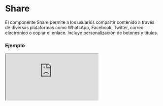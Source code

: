 # Share

El componente Share permite a los usuarios compartir contenido a través de diversas plataformas como WhatsApp, Facebook, Twitter, correo electrónico o copiar el enlace. Incluye personalización de botones y títulos.


### Ejemplo

<Iframe
  minHeightIframe="30dvh"
  src="https://fenextjs-component-storybook.vercel.app/iframe.html?args=&id=share-share--index&viewMode=story"
/>

### Importación

Para importar el componente Share, se puede hacer desde fenextjs

```tsx copy
import { Share } from "fenextjs";
```

### Parámetros

| Parámetro     | Tipo            | Requerido | Default                                        | Descripcion                                                                                  |
| ------------- | --------------- | --------- | ---------------------------------------------- | -------------------------------------------------------------------------------------------- |
| className     | string          | no        | ''                                             | Clase CSS para personalizar el contenedor del componente Share.                              |
| ButtonProps   | ButtonProps     | no        | \{ children: 'Share' \}                        | Props del componente Button para personalizar el botón de compartir.                         |
| TitleProps    | TitleProps      | no        | \{ children: 'Share', tag: 'h2' \}             | Props del componente Title para personalizar el título de la ventana de compartir.           |
| share         | string          | no        | ''                                             | Texto que se comparte en las redes sociales o se copia en el portapapeles.                   |
| shareList     | ShareListType[] | no        | ['whatsapp', 'facebook', 'x', 'email', 'copy'] | Lista de plataformas de redes sociales o acciones de compartir disponibles en el componente. |
| showShareCopy | boolean         | no        | false                                          | Indica si se debe mostrar el botón de copia para compartir el texto.                         |

### Storybook

Para ver el storybook del componente lo puede hacer con este [link](https://fenextjs-component-storybook.vercel.app/?path=/story/share-share--index)

### Usos

- Uso básico del Share

```tsx copy
<Share share="http://example.com" />
```

- Share con título personalizado

```tsx copy
<Share TitleProps={{ children: "Compartir en redes" }} />
```

- Share con opciones específicas de redes sociales

```tsx copy
<Share shareList={["whatsapp", "twitter"]} />
```

- Share con botón de copia de enlace visible

```tsx copy
<Share showShareCopy={true} />
```
